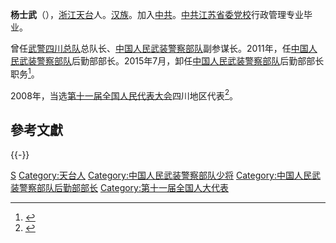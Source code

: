 '''杨士武'''（{{bd|1955年|4月|}}），[[浙江|浙江]][[天台县|天台]]人。[[汉族|汉族]]。加入[[中共|中共]]。[[中共江苏省委党校|中共江苏省委党校]]行政管理专业毕业。

曾任[[武警四川总队|武警四川总队]]总队长、[[中国人民武装警察部队|中国人民武装警察部队]]副参谋长。2011年，任[[中国人民武装警察部队|中国人民武装警察部队]]后勤部部长。2015年7月，卸任[[中国人民武装警察部队|中国人民武装警察部队]]后勤部部长职务<ref>{{cite web|accessdate=2016-06-06|url=http://www.thepaper.cn/newsDetail_forward_1351577|title=方向少将接任武警部队政治部主任，孔诚接任后勤部长|publisher=澎湃新闻|archive-date=2020-11-14|archive-url=https://web.archive.org/web/20201114135058/http://www.thepaper.cn/newsDetail_forward_1351577|dead-url=no}}</ref>。

2008年，当选[[第十一届全国人民代表大会|第十一届全国人民代表大会]]四川地区代表<ref>{{cite news|title=全国人大代表信息-杨士武|url= http://210.82.31.1:8084/delegate/viewDelegate.action?dbid=110156|accessdate=2013-04-05|newspaper=全国人大网|archive-url=https://web.archive.org/web/20130719050759/http://www.npc.gov.cn/delegate/viewDelegate.action?dbid=110156|archive-date=2013-07-19|dead-url=yes}}</ref>。

==參考文獻==
{{Reflist}}

{{-}}
{{start box}}
{{s-mil|pla}}
{{s-before|[[]]}}
{{s-title|[[中国人民武装警察部队|中国人民武装警察部队]]后勤部部长|2011年-2015年7月}}
{{s-after|[[孔诚_(武警)|孔诚]]}}
{{end box}}
{{中国人民武装警察部队}}

[[Category:杨姓|S]]
[[Category:天台人|Category:天台人]]
[[Category:中国人民武装警察部队少将|Category:中国人民武装警察部队少将]]
[[Category:中国人民武装警察部队后勤部部长|Category:中国人民武装警察部队后勤部部长]]
[[Category:第十一届全国人大代表|Category:第十一届全国人大代表]]
